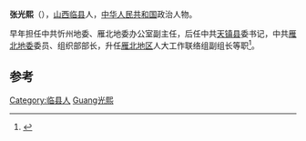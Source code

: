 '''张光熙'''（{{bd|？||2013年|4月22日|catIdx=Zhang张光熙}}），[[山西|山西]][[临县|临县]]人，[[中华人民共和国|中华人民共和国]]政治人物。

早年担任中共忻州地委、雁北地委办公室副主任，后任中共[[天镇县|天镇县]]委书记，中共[[雁北地委|雁北地委]]委员、组织部部长，升任[[雁北地区|雁北地区]]人大工作联络组副组长等职<ref>{{cite news|title=原雁北地委委员、组织部长 张光熙同志逝世|url=http://cpc.people.com.cn/n/2013/0423/c87393-21240001.html|accessdate=2013-04-24|newspaper=人民网|archive-date=2021-01-24|archive-url=https://web.archive.org/web/20210124032233/http://cpc.people.com.cn/n/2013/0423/c87393-21240001.html}}</ref>。

==参考==
{{reflist}}
{{中国政治人物小作品}}
{{DEFAULTSORT:Zhang张光熙}}
[[Category:临县人|Category:临县人]]
[[Category:张姓|Guang光熙]]